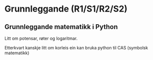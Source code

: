 # Grunnleggande (R1/S1/R2/S2)

## Grunnleggande matematikk i Python
Litt om potensar, røter og logaritmar.

Etterkvart kanskje litt om korleis ein kan bruka python til CAS (symbolsk matematikk)